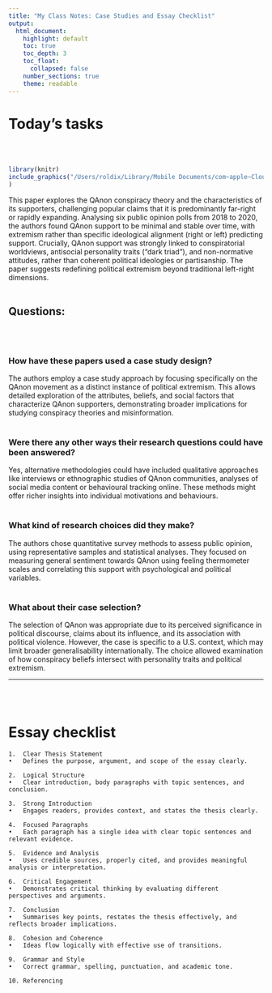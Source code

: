 ```yaml
---
title: "My Class Notes: Case Studies and Essay Checklist"
output: 
  html_document:
    highlight: default
    toc: true
    toc_depth: 3
    toc_float:
      collapsed: false
    number_sections: true
    theme: readable
---
```


# Today's tasks
<br><br>

```r
library(knitr)
include_graphics("/Users/roldix/Library/Mobile Documents/com~apple~CloudDocs/TA/2025_research_Design/Week5/paper.png"
)
```


This paper explores the QAnon conspiracy theory and the characteristics of its supporters, challenging popular claims that it is predominantly far-right or rapidly expanding. Analysing six public opinion polls from 2018 to 2020, the authors found QAnon support to be minimal and stable over time, with extremism rather than specific ideological alignment (right or left) predicting support. Crucially, QAnon support was strongly linked to conspiratorial worldviews, antisocial personality traits (“dark triad”), and non-normative attitudes, rather than coherent political ideologies or partisanship. The paper suggests redefining political extremism beyond traditional left-right dimensions.
<br><br>

## Questions: 
<br><br>

### How have these papers used a case study design?

The authors employ a case study approach by focusing specifically on the QAnon movement as a distinct instance of political extremism. This allows detailed exploration of the attributes, beliefs, and social factors that characterize QAnon supporters, demonstrating broader implications for studying conspiracy theories and misinformation.
<br><br>

### Were there any other ways their research questions could have been answered?

Yes, alternative methodologies could have included qualitative approaches like interviews or ethnographic studies of QAnon communities, analyses of social media content or behavioural tracking online. These methods might offer richer insights into individual motivations and behaviours.
<br><br>

### What kind of research choices did they make?

The authors chose quantitative survey methods to assess public opinion, using representative samples and statistical analyses. They focused on measuring general sentiment towards QAnon using feeling thermometer scales and correlating this support with psychological and political variables.
<br><br>

### What about their case selection?

The selection of QAnon was appropriate due to its perceived significance in political discourse, claims about its influence, and its association with political violence. However, the case is specific to a U.S. context, which may limit broader generalisability internationally. The choice allowed examination of how conspiracy beliefs intersect with personality traits and political extremism.

----
<br><br>

# Essay checklist

	1.	Clear Thesis Statement
	•	Defines the purpose, argument, and scope of the essay clearly.
	
	2.	Logical Structure
	•	Clear introduction, body paragraphs with topic sentences, and conclusion.
	
	3.	Strong Introduction
	•	Engages readers, provides context, and states the thesis clearly.
	
	4.	Focused Paragraphs
	•	Each paragraph has a single idea with clear topic sentences and relevant evidence.
	
	5.	Evidence and Analysis
	•	Uses credible sources, properly cited, and provides meaningful analysis or interpretation.
	
	6.	Critical Engagement
	•	Demonstrates critical thinking by evaluating different perspectives and arguments.
	
	7.	Conclusion
	•	Summarises key points, restates the thesis effectively, and reflects broader implications.
	
	8.	Cohesion and Coherence
	•	Ideas flow logically with effective use of transitions.
	
	9.	Grammar and Style
	•	Correct grammar, spelling, punctuation, and academic tone.
	
	10.	Referencing